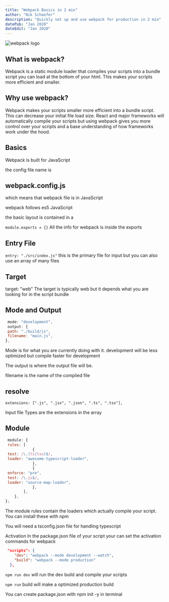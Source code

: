 ```yaml
---
title: "Webpack Basics in 2 min"
author: "Nik Schaefer"
description: "Quickly set up and use webpack for production in 2 min"
datePub: "Jan 2020"
dateEdit: "Jan 2020"
---
```


<img src="/blog/webpack.svg" alt="webpack logo" />

## What is webpack?

Webpack is a static module loader that compiles your scripts into a bundle
script you can load at the bottom of your html. This makes your scripts more
efficient and smaller.

## Why use webpack?

Webpack makes your scripts smaller more efficient into a bundle script. This can
decrease your initial file load size. React and major frameworks will
automatically compile your scripts but using webpack gives you more control over
your scripts and a base understanding of how frameworks work under the hood.

## Basics

Webpack is built for JavaScript

the config file name is

## webpack.config.js

which means that webpack file is in JavaScript

webpack follows es5 JavaScript

the basic layout is contained in a

`module.exports = {}` All the info for webpack is inside the exports

## Entry File

`entry: "./src/index.js"` this is the primary file for input but you can also
use an array of many files

## Target

target: "web" The target is typically web but it depends what you are looking
for in the script bundle

## Mode and Output

```js
 mode: "development",
 output: {
 path: "./build/js",
 filename: "main.js",
},
```

Mode is for what you are currently doing with it. development will be less
optimized but compile faster for development

The output is where the output file will be.

filename is the name of the complied file

## resolve

```
extensions: [".js", ".jsx", ".json", ".ts", ".tsx"],
```

Input file Types are the extensions in the array

## Module

```js
 module: {
 rules: [
            {
 test: /\.(ts|tsx)$/,
 loader: "awesome-typescript-loader",
            },
            {
 enforce: "pre",
 test: /\.js$/,
 loader: "source-map-loader",
            },
        ],
    },
};
```

The module rules contain the loaders which actually compile your script. You can
install these with npm

You will need a tsconfig.json file for handling typescript

Activation In the package.json file of your script your can set the activation
commands for webpack

```json
 "scripts": {
    "dev": "webpack --mode development --watch",
    "build": "webpack --mode production"
  },
```

`npm run dev` will run the dev build and compile your scripts

`npm run` build will make a optimized production build

You can create package.json with npm init -y in terminal
